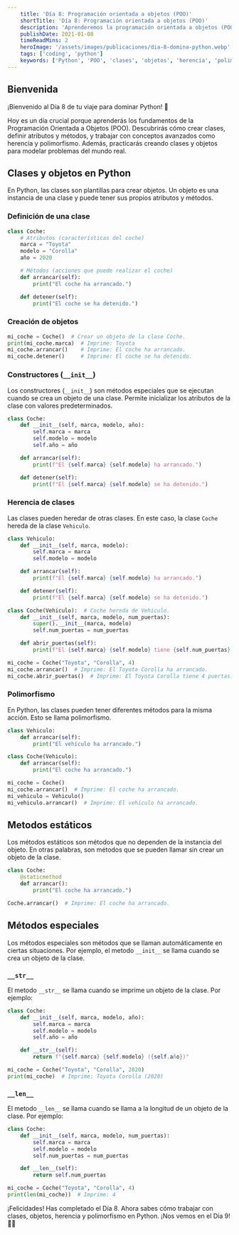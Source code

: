 ```yaml
---
    title: 'Día 8: Programación orientada a objetos (POO)'
    shortTitle: 'Día 8: Programación orientada a objetos (POO)'
    description: 'Aprenderemos la programación orientada a objetos (POO) en Python y sus beneficios para la eficiencia y mantenibilidad del código.'
    publishDate: 2021-01-08
    timeReadMins: 2
    heroImage: '/assets/images/publicaciones/dia-8-domina-python.webp'
    tags: ['coding', 'python']
    keywords: ['Python', 'POO', 'clases', 'objetos', 'herencia', 'polimorfismo']
---
```


## Bienvenida

¡Bienvenido al Día 8 de tu viaje para dominar Python! 🎉

Hoy es un día crucial porque aprenderás los fundamentos de la Programación Orientada a Objetos (POO). Descubrirás cómo crear clases, definir atributos y métodos, y trabajar con conceptos avanzados como herencia y polimorfismo. Además, practicarás creando clases y objetos para modelar problemas del mundo real.

## Clases y objetos en Python

En Python, las clases son plantillas para crear objetos. Un objeto es una instancia de una clase y puede tener sus propios atributos y métodos.

### Definición de una clase

```python
class Coche:
    # Atributos (características del coche)
    marca = "Toyota"
    modelo = "Corolla"
    año = 2020

    # Métodos (acciones que puede realizar el coche)
    def arrancar(self):
        print("El coche ha arrancado.")

    def detener(self):
        print("El coche se ha detenido.")
```
### Creación de objetos

```python
mi_coche = Coche()  # Crear un objeto de la clase Coche.
print(mi_coche.marca)  # Imprime: Toyota
mi_coche.arrancar()    # Imprime: El coche ha arrancado.
mi_coche.detener()     # Imprime: El coche se ha detenido.
```

### Constructores (`__init__`)

Los constructores (`__init__`) son métodos especiales que se ejecutan cuando se crea un objeto de una clase. Permite inicializar los atributos de la clase con valores predeterminados.

```python
class Coche:
    def __init__(self, marca, modelo, año):
        self.marca = marca
        self.modelo = modelo
        self.año = año

    def arrancar(self):
        print(f"El {self.marca} {self.modelo} ha arrancado.")

    def detener(self):
        print(f"El {self.marca} {self.modelo} se ha detenido.")
```

### Herencia de clases

Las clases pueden heredar de otras clases. En este caso, la clase `Coche` hereda de la clase `Vehiculo`.

```python
class Vehiculo:
    def __init__(self, marca, modelo):
        self.marca = marca
        self.modelo = modelo

    def arrancar(self):
        print(f"El {self.marca} {self.modelo} ha arrancado.")

    def detener(self):
        print(f"El {self.marca} {self.modelo} se ha detenido.")

class Coche(Vehiculo):  # Coche hereda de Vehiculo.
    def __init__(self, marca, modelo, num_puertas):
        super().__init__(marca, modelo)
        self.num_puertas = num_puertas

    def abrir_puertas(self):
        print(f"El {self.marca} {self.modelo} tiene {self.num_puertas} puertas.")

mi_coche = Coche("Toyota", "Corolla", 4)
mi_coche.arrancar()  # Imprime: El Toyota Corolla ha arrancado.
mi_coche.abrir_puertas()  # Imprime: El Toyota Corolla tiene 4 puertas.
```
### Polimorfismo

En Python, las clases pueden tener diferentes métodos para la misma acción. Esto se llama polimorfismo.

```python
class Vehiculo:
    def arrancar(self):
        print("El vehículo ha arrancado.")

class Coche(Vehiculo):
    def arrancar(self):
        print("El coche ha arrancado.")

mi_coche = Coche()
mi_coche.arrancar()  # Imprime: El coche ha arrancado.
mi_vehiculo = Vehiculo()
mi_vehiculo.arrancar()  # Imprime: El vehículo ha arrancado.
```

## Metodos estáticos

Los métodos estáticos son métodos que no dependen de la instancia del objeto. En otras palabras, son métodos que se pueden llamar sin crear un objeto de la clase.

```python
class Coche:
    @staticmethod
    def arrancar():
        print("El coche ha arrancado.")

Coche.arrancar()  # Imprime: El coche ha arrancado.
```
## Métodos especiales

Los métodos especiales son métodos que se llaman automáticamente en ciertas situaciones. Por ejemplo, el metodo `__init__` se llama cuando se crea un objeto de la clase.

### `__str__`

El metodo `__str__` se llama cuando se imprime un objeto de la clase. Por ejemplo:

```python
class Coche:
    def __init__(self, marca, modelo, año):
        self.marca = marca
        self.modelo = modelo
        self.año = año

    def __str__(self):
        return f"{self.marca} {self.modelo} ({self.año})"

mi_coche = Coche("Toyota", "Corolla", 2020)
print(mi_coche)  # Imprime: Toyota Corolla (2020)
```

### `__len__`

El metodo `__len__` se llama cuando se llama a la longitud de un objeto de la clase. Por ejemplo:

```python
class Coche:
    def __init__(self, marca, modelo, num_puertas):
        self.marca = marca
        self.modelo = modelo
        self.num_puertas = num_puertas

    def __len__(self):
        return self.num_puertas

mi_coche = Coche("Toyota", "Corolla", 4)
print(len(mi_coche))  # Imprime: 4
```

¡Felicidades! Has completado el Día 8. Ahora sabes cómo trabajar con clases, objetos, herencia y polimorfismo en Python. ¡Nos vemos en el Día 9! 🚀✨